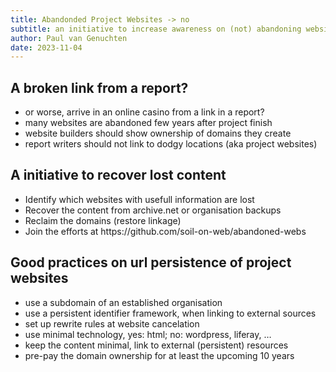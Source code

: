 ```yaml
---
title: Abandonded Project Websites -> no
subtitle: an initiative to increase awareness on (not) abandoning websites at project finish
author: Paul van Genuchten
date: 2023-11-04
---
```


## A broken link from a report?

- or worse, arrive in an online casino from a link in a report?
- many websites are abandoned few years after project finish
- website builders should show ownership of domains they create
- report writers should not link to dodgy locations (aka project websites)

## A initiative to recover lost content

- Identify which websites with usefull information are lost
- Recover the content from archive.net or organisation backups
- Reclaim the domains (restore linkage)
- Join the efforts at https://github.com/soil-on-web/abandoned-webs

## Good practices on url persistence of project websites

- use a subdomain of an established organisation
- use a persistent identifier framework, when linking to external sources
- set up rewrite rules at website cancelation
- use minimal technology, yes: html; no: wordpress, liferay, ...
- keep the content minimal, link to external (persistent) resources 
- pre-pay the domain ownership for at least the upcoming 10 years

